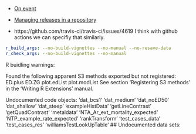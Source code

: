 

- [On.event](https://docs.github.com/en/actions/writing-workflows/workflow-syntax-for-github-actions#onevent_nametypes)
- [Managing releases in a repository](https://docs.github.com/en/repositories/releasing-projects-on-github/managing-releases-in-a-repository)


- https://github.com/travis-ci/travis-ci/issues/4619
I think with github actions we can specifiy that similarly.

```yml
r_build_args: --no-build-vignettes --no-manual --no-resave-data
r_check_args: --no-build-vignettes --no-manual
```

R buidling warnings:

Found the following apparent S3 methods exported but not registered:
     ED.plus ED.ZG plot.edList plot.modList
   See section ‘Registering S3 methods’ in the ‘Writing R Extensions’
   manual.

  Undocumented code objects:
    ‘dat_bcs1’ ‘dat_medium’ ‘dat_noED50’ ‘dat_shallow’ ‘dat_steep’
    ‘exampleHistData’ ‘getLineContrast’ ‘getQuadContrast’ ‘metaldata’
    ‘NTA_Ar_ext_mortality_expected’ ‘NTP_example_rate_expected’
    ‘rankTransform’ ‘test_cases_data’ ‘test_cases_res’
    ‘williamsTestLookUpTable’
## Undocumented data sets:
